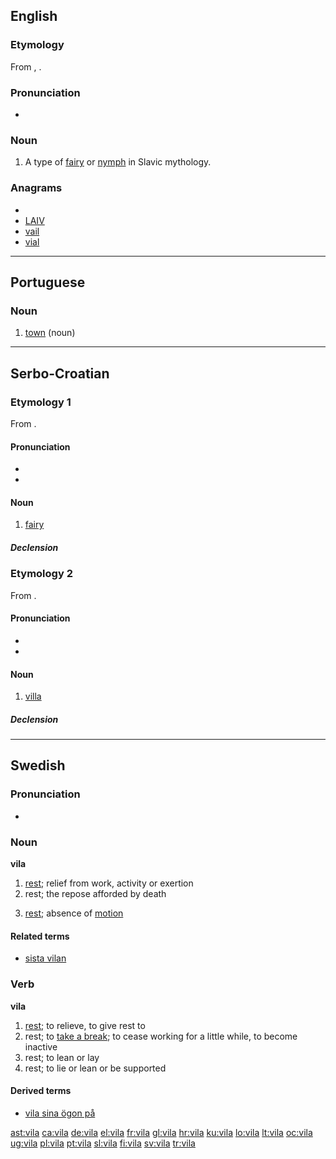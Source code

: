 ==English==
{{wikipedia}}
===Etymology===
From {{etyl|sr}} {{term|vila|lang=sr}}, {{etyl|sl}} {{term|vila|lang=sl}}.

===Pronunciation===
*{{a|UK|US}} {{IPA|/ˈviːlə/}}

===Noun===
{{en-noun|pl2=vile}}

# {{mythology}} A type of [[fairy]] or [[nymph]] in Slavic mythology.

===Anagrams===
* {{alphagram|ailv}}
* [[LAIV#English|LAIV]]
* [[vail#English|vail]]
* [[vial#English|vial]]

----

==Portuguese==
{{wikipedia|lang=pt}}

===Noun===
{{infl|pt|noun|g=f}}

# [[town]] (noun)

{{tbot entry|Portuguese|town|2008|April|pt}}

----

==Serbo-Croatian==

===Etymology 1===
From {{proto|Slavic|vila|lang=sh}}.

====Pronunciation====
* {{IPA|/ʋǐːla/|lang=sh}}
* {{hyphenation|vi|la}}

====Noun====
{{sh-noun|g=f|head=víla|r|вила|ви́ла}}

# [[fairy]]

=====Declension=====
{{sh-decl-noun
|vila|vile
|vile|vila
|vili|vilama
|vilu|vile
|vilo|vile
|vili|vilama
|vilom|vilama
}}

===Etymology 2===
From {{etyl|la|sh}} {{term|villa|lang=la}}.

====Pronunciation====
* {{IPA|/ʋîla/|lang=sh}}
* {{hyphenation|vi|la}}

====Noun====
{{sh-noun|g=f|head=vȉla|r|вила|ви̏ла}}

# [[villa]]

=====Declension=====
{{sh-decl-noun
|vȉla|vile
|vile|vȋlā
|vili|vilama
|vilu|vile
|vilo|vile
|vili|vilama
|vilom|vilama
}}

----

==Swedish==

===Pronunciation===
* {{audio|Sv-vila.ogg|audio}}

===Noun===
{{sv-noun-reg-or|vil}}
'''vila'''

# [[rest]]; relief from work, activity or exertion
# rest; the repose afforded by death
# {{context|physics|lang=sv}} [[rest]]; absence of [[motion]]

====Related terms====
* [[sista vilan]]

===Verb===
'''vila'''
{{sv-verb-reg-ar}}

# [[rest]]; to relieve, to give rest to
# rest; to [[take a break]]; to cease working for a little while, to become inactive
# rest; to lean or lay
# rest; to lie or lean or be supported

====Derived terms====
* [[vila sina ögon på]]

[[ast:vila]]
[[ca:vila]]
[[de:vila]]
[[el:vila]]
[[fr:vila]]
[[gl:vila]]
[[hr:vila]]
[[ku:vila]]
[[lo:vila]]
[[lt:vila]]
[[oc:vila]]
[[ug:vila]]
[[pl:vila]]
[[pt:vila]]
[[sl:vila]]
[[fi:vila]]
[[sv:vila]]
[[tr:vila]]